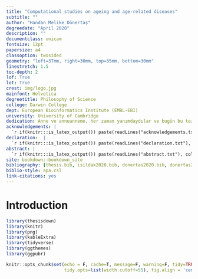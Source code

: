 ```yaml
--- 
title: "Computational studies on ageing and age-related diseases"
subtitle: ""
author: "Handan Melike Dönertaş"
degreedate: "April 2020"
description: ""
documentclass: unicam
fontsize: 12pt
papersize: a4
classoption: twosided
geometry: "left=37mm, right=30mm, top=35mm, bottom=30mm"
linestretch: 1.5
toc-depth: 2
lof: True
lot: True
crest: img/logo.jpg
mainfont: Helvetica
degreetitle: Philosophy of Science
college: Darwin College
dept: European Bioinformatics Institute (EMBL-EBI)
university: University of Cambridge
dedication: Anne ve anneanneme, her zaman yanımdaydılar ve bugün bu tezi yazabiliyor olmayı onlara borçluyum...
acknowledgements: |
  `r if(knitr:::is_latex_output()) paste(readLines("acknowledgements.txt"), collapse = '\n  ')`
declaration:  |
  `r if(knitr:::is_latex_output()) paste(readLines("declaration.txt"), collapse = '\n  ')`
abstract: | 
  `r if(knitr:::is_latex_output()) paste(readLines("abstract.txt"), collapse = '\n  ')`
site: bookdown::bookdown_site
bibliography: [thesis.bib, isildak2020.bib, donertas2020.bib, donertas2020si.bib, temreview.bib, intro.bib]
biblio-style: apa.csl
link-citations: yes
---
```


# Introduction

```r
library(thesisdown)
library(knitr)
library(png)
library(kableExtra)
library(tidyverse)
library(ggthemes)
library(ggpubr)
```

```r
knitr::opts_chunk$set(echo = F, cache=T, message=F, warning=F, tidy=TRUE, 
                      tidy.opts=list(width.cutoff=55), fig.align = 'center')
```

<!-- makeindex thesis.nlo -s nomencl.ist -o thesis.nls -->

\nomenclature[A]{ROS}{Reactive Oxygen Species}
\nomenclature[A]{AP}{Antagonistic Pleiotropy Theory of Aging}
\nomenclature[A]{MA}{Mutation Accumulation Theory of Aging}
\nomenclature[A]{SASP}{Senescence-Associated Secretory Phenotype}
\nomenclature[A]{ITP}{NIA Interventions Testing Program}
\nomenclature[A]{DR}{Dietary Restriction}
\nomenclature[A]{NSN}{Nutrient-Sensing Network}
\nomenclature[A]{SVA}{Surrogate Variable Analysis}
\nomenclature[A]{IQR}{Interquartile Range}
\nomenclature[A]{GWAS}{Genome-Wide Association Study}
\nomenclature[A]{ARD}{Age-Related Disease}
\nomenclature[A]{ICD}{International Classification of Diseases}
\nomenclature[A]{HES}{Hospital Episode Statistics}
\nomenclature[A]{SR}{Self-Reported}
\nomenclature[A]{FDR}{False Discovery Rate}
\nomenclature[A]{SNP}{Single Nucleotide Polymorphisms}
\nomenclature[A]{eQTL}{Expression Quantitative Trait Loci}
\nomenclature[A]{PCA}{Principal Component Analysis}
\nomenclature[A]{MAF}{Minor Allele Frequency}
\nomenclature[A]{FDA}{U.S. Food and Drug Administration}
\nomenclature[A]{KS}{Kolmogorov–Smirnov}
\nomenclature[A]{NES}{Normalised Enrichment Score}
\nomenclature[A]{GSEA}{Gene Set Enrichment Analysis}
\nomenclature[A]{TF}{Transcription Factor}
\nomenclature[A]{PAM}{Partitioning Around Medoids}
\nomenclature[A]{CORT}{Temporal Correlation Coefficient}
\nomenclature[A]{MHC}{Major Histocompatibility Complex}
\nomenclature[A]{LD}{Linkage Disequilibrium}
\nomenclature[A]{LCV}{Latent Causal Variable}
\nomenclature[A]{GCP}{Genetic Causality Proportion}
\nomenclature[A]{BY}{Benjamini-Yekutieli}
<!-- \nomenclature[G]{mTOR}{Mammalian target of rapamycin} -->
<!-- \nomenclature[G]{TORC1}{mTOR Complex 1} -->
<!-- \nomenclature[G]{IGF-1}{Insulin-like growth factor 1} -->
<!-- \nomenclature[G]{AMPK}{AMP-activated protein kinase} -->
<!-- \nomenclature[G]{SIRT1}{Sirtuin 1} -->
<!-- \nomenclature[G]{CDKN2A}{Cyclin dependent kinase inhibitor 2A} -->
<!-- \nomenclature[G]{CDKN2B}{Cyclin dependent kinase inhibitor 2B} -->
<!-- \nomenclature[G]{APOE}{Apolipoprotein E } -->
<!-- \nomenclature[G]{FOXO}{Forkhead box protein O} -->
<!-- \nomenclature[G]{GPR137B}{G Protein-Coupled Receptor 137B} -->

\nomenclature[D]{UKBB}{UK Biobank}
\nomenclature[D]{GTEx}{Genotype-Tissue Expression}
\nomenclature[D]{GO BP}{Gene Ontology Biological Process}
\nomenclature[D]{GO MF}{Gene Ontology Molecular Function}
\nomenclature[D]{GO CC}{Gene Ontology Cellular Component}
\nomenclature[D]{DO}{Disease Ontology}
\nomenclature[D]{CMap}{Connectivity Map}


<!-- \nomenclature[H]{DVT  }{Deep Vein Thrombosis} -->
<!-- \nomenclature[H]{GORD }{Gastro-Oesophageal Reflux Disease} -->
<!-- \nomenclature[H]{ENT  }{Ears, Nose and Throat} -->

